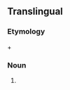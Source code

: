 ==Translingual==
{{rfi}}
{{wikipedia}}
{{wikispecies}}
===Etymology===
{{etyl|grc|mul}} {{term|καρπός||lang=grc|tr=karpós|fruit}} + {{term|βρωτός||lang=grc|tr=brōtós|edible}}

===Noun===
{{head|mul|proper noun|head=''Carpobrotus''}}

# {{taxon|genus|family|Aizoaceae|plants, including [[sea fig]]s and [[highway ice plant]]}}